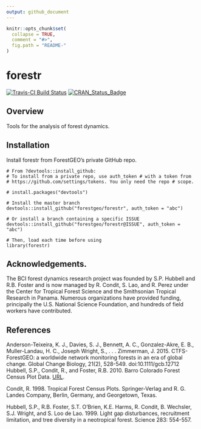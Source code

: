 ```yaml
---
output: github_document
---
```


<!-- README.md is generated from README.Rmd. Please edit that file -->

```r
knitr::opts_chunk$set(
  collapse = TRUE,
  comment = "#>",
  fig.path = "README-"
)
```

# forestr

[![Travis-CI Build Status](https://travis-ci.org/forestgeo/forestr.svg?branch=master)](https://travis-ci.org/forestgeo/forestr)
[![CRAN_Status_Badge](http://www.r-pkg.org/badges/version/forestr)](https://cran.r-project.org/package=forestr)

## Overview

Tools for the analysis of forest dynamics.

## Installation

Install forestr from ForestGEO's private GitHub repo.

```
# From ?devtools::install_github:
# To install from a private repo, use auth_token # with a token from
# https://github.com/settings/tokens. You only need the repo # scope.

# install.packages("devtools")

# Install the master branch
devtools::install_github("forestgeo/forestr", auth_token = "abc")

# Or install a branch containing a specific ISSUE
devtools::install_github("forestgeo/forestr@ISSUE", auth_token = "abc")

# Then, load each time before using
library(forestr)
```

## Acknowledgements.

The BCI forest dynamics research project was founded by S.P. Hubbell and R.B.
Foster and is now managed by R. Condit, S. Lao, and R. Perez under the Center
for Tropical Forest Science and the Smithsonian Tropical Research in Panama. 
Numerous organizations have provided funding, principally the U.S. National 
Science Foundation, and hundreds of field workers have contributed.

## References

Anderson-Teixeira, K. J., Davies, S. J., Bennett, A. C., Gonzalez-Akre, E. B.,
Muller-Landau, H. C., Joseph Wright, S., . . . Zimmerman, J. 2015.
CTFS-ForestGEO: a worldwide network monitoring forests in an era of global
change. Global Change Biology, 21(2), 528-549. doi:10.1111/gcb.12712 Hubbell,
S.P., Condit, R., and Foster, R.B. 2010. Barro Colorado Forest Census Plot
Data. [URL](http://ctfs.si.edu/webatlas/datasets/bci).

Condit, R. 1998. Tropical Forest Census Plots. Springer-Verlag and R. G.
Landes Company, Berlin, Germany, and Georgetown, Texas.

Hubbell, S.P., R.B. Foster, S.T. O'Brien, K.E. Harms, R. Condit, B. Wechsler,
S.J. Wright, and S. Loo de Lao. 1999. Light gap disturbances, recruitment
limitation, and tree diversity in a neotropical forest. Science 283: 554-557.
